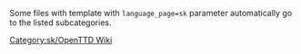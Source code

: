 
{{en/Bilingual box| Sk
| ---.
| ''This page provides an index for a wide range of '''files (images) in Slovak''' in OpenTTD Wiki.''}}

Some files with {{en/s|Other languages files}} template with <code>language_page=sk</code> parameter automatically go to the listed subcategories.

[[Category:sk/OpenTTD Wiki]]